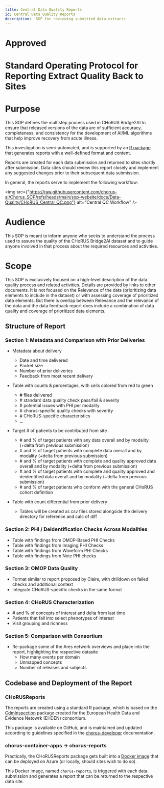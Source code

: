 ```yaml
---
title: Central Data Quality Reports
id: Central Data Quality Reports
description:  SOP for reviewing submitted data extracts
---
```


# Approved
# Standard Operating Protocol for Reporting Extract Quality Back to Sites

# Purpose

This SOP defines the multistep process used in CHoRUS Bridge2AI to ensure that released versions of the data are of sufficient accuracy, completeness, and consistency for the development of AI/ML algorithms that help improve recovery from acute illness.

This investigation is semi-automated, and is supported by an [R package](https://github.com/chorus-ai/CHoRUSReports) that generates reports with a well-defined format and content.

Reports are created for each data submission and returned to sites shortly after submission. Data sites should review this report closely and implement any suggested changes prior to their subsequent data submission.

In general, the reports serve to implement the following workflow:

<img src={"https://raw.githubusercontent.com/chorus-ai/Chorus_SOP/refs/heads/main/sop-website/docs/Data-Quality/CHoRUS_Central_QC.png"} alt="Central QC Workflow" />

# Audience

This SOP is meant to inform anyone who seeks to understand the process used to assure the quality of the CHoRUS Bridge2AI dataset and to guide anyone involved in that process about the required resources and activities.

# Scope

This SOP is exclusively focused on a high-level description of the data quality process and related activities. Details are provided by links to other documents. It is not focused on the Relevance of the data (prioritizing data elements to include in the dataset) or with assessing coverage of prioritized data elements. But there is overlap between Relevance and the relevance of the data and the data feedback report does include a combination of data quality and coverage of prioritized data elements.


## Structure of Report


### Section 1: Metadata and Comparison with Prior Deliveries

- Metadata about delivery
  - Date and time delivered
  - Packet size
  - Number of prior deliveries
  - Feedback from most recent delivery

- Table with counts & percentages, with cells colored from red to green
  - \# files delivered
  - \# standard data quality check pass/fail & severity
  - \# potential issues with PHI per modality
  - \# chorus-specific quality checks with severity
  - \# CHoRUS-specific characteristics
  - …

- Target \# of patients to be contributed from site
  - \# and % of target patients with any data overall and by modality (+delta from previous submission)
  - \# and % of target patients with complete data overall and by modality (+delta from previous submission)
  - \# and % of target patients with complete and quality approved data overall and by modality (+delta from previous submission)
  - \# and % of target patients with complete and quality approved and deidentified data overall and by modality (+delta from previous submission)
  - \# and % of target patients who conform with the general CHoRUS cohort definition

- Table with count differential from prior delivery
  - Tables will be created as csv files stored alongside the delivery directory for reference and calc of diff


### Section 2: PHI / Deidentification Checks Across Modalities

- Table with findings from OMOP-Based PHI Checks
- Table with findings from Imaging PHI Checks
- Table with findings from Waveform PHI Checks
- Table with findings from Note PHI checks

### Section 3: OMOP Data Quality

- Format similar to report proposed by Claire, with drilldown on failed checks and additional context
- Integrate CHoRUS-specific checks in the same format

### Section 4: CHoRUS Characterization

- \# and % of concepts of interest and delta from last time
- Patients that fall into select phenotypes of interest
- Visit grouping and richness

### Section 5: Comparison with Consortium

- Re-package some of the Ares network overviews and place into the report, highlighting the respective datasite
  - How many events per domain
  - Unmapped concepts
  - Number of releases and subjects

## Codebase and Deployment of the Report

### CHoRUSReports

The reports are created using a standard R package, which is based on the [CdmInspection](https://github.com/EHDEN/CdmInspection) package created for the European Health Data and Evidence Netowrk (EHDEN) consortium.

This package is available on GitHub, and is maintained and updated according to guidelines specified in the [chorus-developer](https://chorus-ai.github.io/chorus-developer/) documentation.

### chorus-container-apps -> chorus-reports

Practically, the CHoRUSReports package gets built into a [Docker image](https://github.com/chorus-ai/chorus-container-apps/pkgs/container/chorus-reports) that can be deployed on Azure (or locally, should sites wish to do so).

This Docker image, named `chorus-reports`, is triggered with each data submission and generates a report that can be returned to the respective data site.


